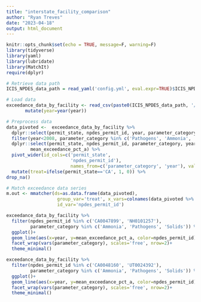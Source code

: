 ```yaml
---
title: "interstate_facility_comparison"
author: "Ryan Treves"
date: "2023-04-18"
output: html_document
---
```


```r
knitr::opts_chunk$set(echo = TRUE, message=F, warning=F)
library(tidyverse)
library(yaml)
library(lubridate)
library(MatchIt)
require(dplyr)

# Retrieve data path
ICIS_NPDES_data_path = read_yaml('config.yml', eval.expr=TRUE)$ICIS_NPDES_data_path
```

```r
# Load data
exceedance_data_by_facility <- read_csv(paste0(ICIS_NPDES_data_path, '/exceedance_data_by_facility.csv'), col_types = cols(exceedance_rate = col_double())) %>% 
       mutate(year=year(year))
```

```r
# Preprocess data
data_pivoted <-  exceedance_data_by_facility %>%
  dplyr::select(permit_state, npdes_permit_id, year, parameter_category, mean_exceedance_pct_a) %>%
  filter(year<2008, parameter_category %in% c('Pathogens', 'Ammonia', 'Solids')) %>%
  dplyr::select(permit_state, npdes_permit_id, parameter_category, year, 
         mean_exceedance_pct_a) %>% 
  pivot_wider(id_cols=c('permit_state',
                        'npdes_permit_id'),
                        names_from=c('parameter_category', 'year'), values_from=c('mean_exceedance_pct_a')) %>%
  mutate(treat=ifelse(permit_state=='CA', 1, 0)) %>%
drop_na()
```

```r
# Match exceedance data series
m.out <- mmatcher(ds=as.data.frame(data_pivoted),
                   group_var='treat', x_vars=colnames(data_pivoted %>% dplyr::select(-c('permit_state', 'npdes_permit_id', 'treat'))),
                   id_var='npdes_permit_id')
```

```r
exceedance_data_by_facility %>%
  filter(npdes_permit_id %in% c('CA0047899', 'NH0101257'),
         parameter_category %in% c('Ammonia', 'Pathogens', 'Solids')) %>%
  ggplot()+
  geom_line(aes(x=year, y=mean_exceedance_pct_a, color=npdes_permit_id))+
  facet_wrap(vars(parameter_category), scales='free', nrow=2)+
  theme_minimal()
```
```r
exceedance_data_by_facility %>%
  filter(npdes_permit_id %in% c('CA0048160', 'UT0024392'),
         parameter_category %in% c('Ammonia', 'Pathogens', 'Solids')) %>%
  ggplot()+
  geom_line(aes(x=year, y=mean_exceedance_pct_a, color=npdes_permit_id))+
  facet_wrap(vars(parameter_category), scales='free', nrow=2)+
  theme_minimal()
```
